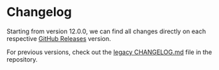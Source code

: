 # Changelog

Starting from version 12.0.0, we can find all changes directly on each respective [GitHub Releases](https://github.com/robinweser/fela/releases) version.

For previous versions, check out the [legacy CHANGELOG.md](https://github.com/robinweser/fela/blob/94e23ad2fda221aea52ccb939d90f81eb400b5fb/CHANGELOG.md) file in the repository.
